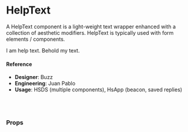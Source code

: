
<Meta title="Components/Text/HelpText" component={HelpText} />

# HelpText

A HelpText component is a light-weight text wrapper enhanced with a collection of aesthetic modifiers. HelpText is typically used with form elements / components.

<Canvas>
  <Story name="default">
    <HelpText
      shade={select(
        'Shade',
        {
          default: 'default',
          subtle: 'subtle',
          slightlyMuted: 'slightlyMuted',
          muted: 'muted',
          faint: 'faint',
          extraMuted: 'extraMuted',
        },
        'default'
      )}
      size={select(
        'Size',
        {
          10: '10',
          11: '11',
          12: '12',
          13: '13',
          14: '14',
          15: '15',
          20: '20',
          48: '48',
        },
        '13'
      )}
      state={select(
        'State',
        {
          default: '',
          error: 'error',
          success: 'success',
          warning: 'warning',
        },
        ''
      )}
      isCompact={boolean('isCompact', false)}
    >
      I am help text. Behold my text.
    </HelpText>
  </Story>
</Canvas>

#### Reference

- **Designer**: Buzz
- **Engineering**: Juan Pablo
- **Usage**: HSDS (multiple components), HsApp (beacon, saved replies)

<br />
<br />

### Props

<ArgsTable of={HelpText} />
